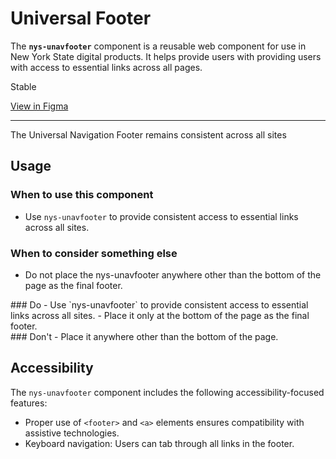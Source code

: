 
<Meta of={NysUnavFooterStories} title="Components/UnavFooter/Documentation" />

# Universal Footer

The **`nys-unavfooter`** component is a reusable web component for use in New York State digital products. It helps provide users with providing users with access to essential links across all pages.

<p className="pill pill--stable">Stable</p>

<p className="pill pill--uikit"><a target="_blank" href="https://www.figma.com/design/0ogYpymUPQQfhELthntNbt/%F0%9F%92%A0-NYSDS-%2F-Components?node-id=3568-16435&m=dev">View in Figma</a></p>

***

<div style={{ display: 'flex', gap: '10px', verticalAlign: 'middle', alignItems: 'center' }}>  <nys-icon size="xl" name="info"></nys-icon> The Universal Navigation Footer remains consistent across all sites </div>
<Canvas of={NysUnavFooterStories.Basic} />

<Controls />

## Usage 

### When to use this component
  - Use `nys-unavfooter` to provide consistent access to essential links across all sites.

### When to consider something else
  - Do not place the nys-unavfooter anywhere other than the bottom of the page as the final footer.

<div className="nys-grid-row nys-grid-gap-lg">
  <div className="nys-mobile-lg:nys-grid-col">
    <div className="usage-card usage-card--do">
      ### <nys-icon name="check_circle" color="--var(nys-color-success)" /> Do 
      - Use `nys-unavfooter` to provide consistent access to essential links across all sites.  
      - Place it only at the bottom of the page as the final footer. 
    </div>
  </div>
  <div className="nys-mobile-lg:nys-grid-col">
    <div className="usage-card usage-card--dont">
      ### <nys-icon name="error" color="--var(nys-color-warning)" /> Don't
      - Place it anywhere other than the bottom of the page.  
    </div>
  </div>
</div>


## Accessibility

The `nys-unavfooter` component includes the following accessibility-focused features:

- Proper use of `<footer>` and `<a>` elements ensures compatibility with assistive technologies.
- Keyboard navigation: Users can tab through all links in the footer.
